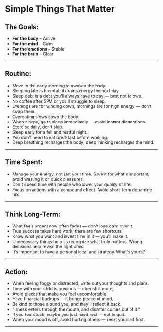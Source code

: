<Cover
  src="https://applefather.xyz/cover-1.jpg"
  alt="Image from the movie Alien - from cosmos.com"
  caption="my home town"
/>
# Simple Things That Matter

## The Goals:

- **For the body** – Active
- **For the mind** – Calm
- **For the emotions** – Stable
- **For the brain** – Clear

---

## Routine:

- Move in the early morning to awaken the body.
- Sleeping late is harmful; it drains energy the next day.
- Sleep debt is a debt you'll always have to pay — best not to owe.
- No coffee after 5PM or you'll struggle to sleep.
- Evenings are for winding down, mornings are for high energy — don't swap them.
- Overeating slows down the body.
- When sleepy, go to sleep immediately — avoid instant distractions.
- Exercise daily, don't skip.
- Sleep early for a full and restful night.
- You don't need to eat breakfast before working.
- Deep breathing recharges the body; deep thinking recharges the mind.

---

## Time Spent:

- Manage your energy, not just your time. Save it for what's important; avoid wasting it on quick pleasures.
- Don't spend time with people who lower your quality of life.
- Focus on actions with a compound effect. Avoid short-term dopamine hits.

---

## Think Long-Term:

- What feels urgent now often fades — don't lose calm over it.
- True success takes hard work; there are few shortcuts.
- Know what you want and invest time in it — you'll make it.
- Unnecessary things help us recognize what truly matters. Wrong decisions help reveal the right ones.
- It's important to have a personal ideal and strategy. What's yours?

---

## Action:

- When feeling foggy or distracted, write out your thoughts and plans.
- Time with your child is precious — cherish it more.
- Avoid places that make you feel uncomfortable.
- Have financial backups — it brings peace of mind.
- Be kind to those around you, and they'll reflect it back.
- "Illness enters through the mouth, and disaster comes out of it."
- If you feel stuck, maybe you just need rest — not to quit.
- When your mood is off, avoid hurting others — reset yourself first.

---
